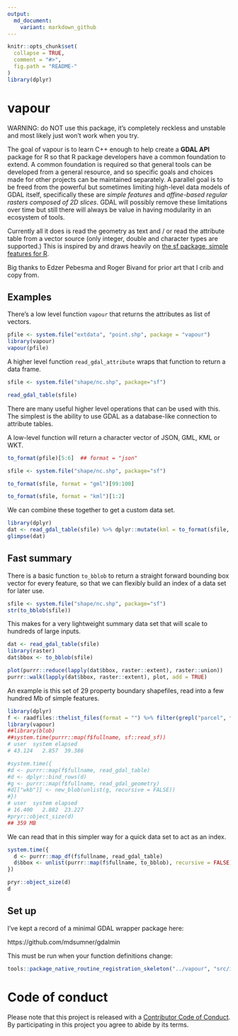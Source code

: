 ```yaml
---
output:
  md_document:
    variant: markdown_github
---
```


<!-- README.md is generated from README.Rmd. Please edit that file -->

```r
knitr::opts_chunk$set(
  collapse = TRUE,
  comment = "#>",
  fig.path = "README-"
)
library(dplyr)
```

# vapour

WARNING: do NOT use this package, it's completely reckless and unstable and most likely just won't work when you try.


The goal of vapour is to learn C++ enough to help create a **GDAL API** package for R
so that R package developers have a common foundation to extend. A common foundation is
required so that general tools can be developed from a general resource, and so specific goals
and choices made for other projects can be maintained separately. A parallel goal is to be freed from the powerful but sometimes limiting high-level data models of GDAL itself, specifically these are *simple features* and *affine-based regular rasters composed of 2D slices*. GDAL will possibly remove these limitations over time but still there will always be value in having modularity in an ecosystem of tools. 

Currently all it does is read the geometry as text and / or read the attribute table from a vector source (only integer, double and character types are supported.) This is inspired by and draws heavily on [the sf package, simple features for R](https://github.com/r-spatial/sf). 

Big thanks to Edzer Pebesma and Roger Bivand for prior art that I crib and copy from. 




## Examples

There's a low level function `vapour` that returns the attributes as  list of vectors. 

```r
pfile <- system.file("extdata", "point.shp", package = "vapour")
library(vapour)
vapour(pfile)
```

A higher level function `read_gdal_attribute` wraps that function to return a data frame. 

```r
sfile <- system.file("shape/nc.shp", package="sf")

read_gdal_table(sfile)
```

There are many useful higher level operations that can be used with this. The simplest is the ability to use GDAL as a database-like connection to attribute tables. 

A low-level function will return a character vector of JSON, GML, KML or WKT. 

```r
to_format(pfile)[5:6]  ## format = "json"

sfile <- system.file("shape/nc.shp", package="sf")

to_format(sfile, format = "gml")[99:100]

to_format(sfile, format = "kml")[1:2]
```


We can combine these together to get a custom data set. 

```r
library(dplyr)
dat <- read_gdal_table(sfile) %>% dplyr::mutate(kml = to_format(sfile, format = "kml"))
glimpse(dat)
```

## Fast summary 

There is a basic function `to_bblob` to return a straight forward bounding box vector for every feature, so that
we can flexibly build an index of a data set for later use. 

```r
sfile <- system.file("shape/nc.shp", package="sf")
str(to_bblob(sfile))

```

This makes for a very lightweight summary data set that will scale to hundreds of large inputs. 

```r
dat <- read_gdal_table(sfile)
library(raster)
dat$bbox <- to_bblob(sfile)

plot(purrr::reduce(lapply(dat$bbox, raster::extent), raster::union))
purrr::walk(lapply(dat$bbox, raster::extent), plot, add = TRUE)

```

An example is this set of 29 property boundary shapefiles, read into a few hundred Mb of simple features. 

```r
library(dplyr)
f <- raadfiles::thelist_files(format = "") %>% filter(grepl("parcel", fullname), grepl("shp$", fullname))
library(vapour)
##library(blob)
##system.time(purrr::map(f$fullname, sf::read_sf))
# user  system elapsed
# 43.124   2.857  39.386

#system.time({
#d <- purrr::map(f$fullname, read_gdal_table)
#d <- dplyr::bind_rows(d)
#g <- purrr::map(f$fullname, read_gdal_geometry)
#d[["wkb"]] <- new_blob(unlist(g, recursive = FALSE))
#})
# user  system elapsed
# 16.400   2.882  23.227
#pryr::object_size(d)
## 359 MB

```

We can read that in this simpler way for a quick data set to act as an index. 

```r
system.time({
  d <- purrr::map_df(f$fullname, read_gdal_table)
  d$bbox <- unlist(purrr::map(f$fullname, to_bblob), recursive = FALSE)
})

pryr::object_size(d)
d

```


## Set up

I've kept a record of a minimal GDAL wrapper package here: 

https://github.com/mdsumner/gdalmin

This must be run when your function definitions change: 

```R
tools::package_native_routine_registration_skeleton("../vapour", "src/init.c",character_only = FALSE)
```



# Code of conduct

Please note that this project is released with a [Contributor Code of Conduct](CONDUCT.md). By participating in this project you agree to abide by its terms.
